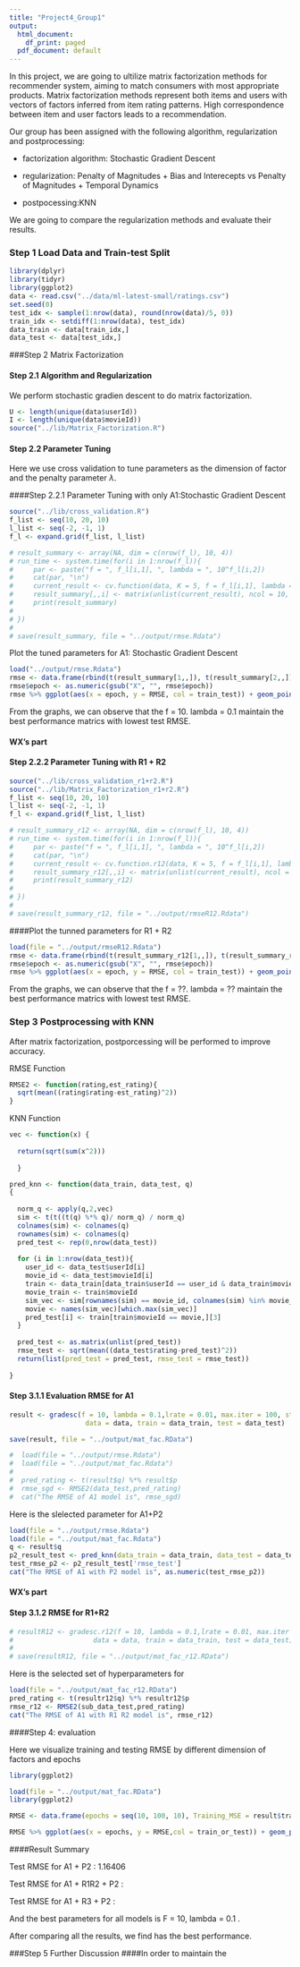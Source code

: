 ```yaml
---
title: "Project4_Group1"
output:
  html_document:
    df_print: paged
  pdf_document: default
---
```


In this project, we are going to ultilize matrix factorization methods for recommender system, aiming to match consumers with most appropriate products. Matrix factorization methods represent both items and users with vectors of factors inferred from item rating patterns. High correspondence between item and user factors leads to a recommendation. 

Our group has been assigned with the following algorithm, regularization and postprocessing:

- factorization algorithm: Stochastic Gradient Descent

- regularization: Penalty of Magnitudes + Bias and Interecepts vs Penalty of Magnitudes + Temporal Dynamics

- postpocessing:KNN

We are going to compare the regularization methods and evaluate their results.


### Step 1 Load Data and Train-test Split
```r
library(dplyr)
library(tidyr)
library(ggplot2)
data <- read.csv("../data/ml-latest-small/ratings.csv")
set.seed(0)
test_idx <- sample(1:nrow(data), round(nrow(data)/5, 0))
train_idx <- setdiff(1:nrow(data), test_idx)
data_train <- data[train_idx,]
data_test <- data[test_idx,]
```

###Step 2 Matrix Factorization

#### Step 2.1 Algorithm and Regularization
We perform stochastic gradien descent to do matrix factorization.

```r
U <- length(unique(data$userId))
I <- length(unique(data$movieId))
source("../lib/Matrix_Factorization.R")
```


#### Step 2.2 Parameter Tuning
Here we use cross validation to tune parameters as the dimension of factor and the penalty parameter $\lambda$.

####Step 2.2.1 Parameter Tuning with only A1:Stochastic Gradient Descent 

```r
source("../lib/cross_validation.R")
f_list <- seq(10, 20, 10)
l_list <- seq(-2, -1, 1)
f_l <- expand.grid(f_list, l_list)
```


```r
# result_summary <- array(NA, dim = c(nrow(f_l), 10, 4)) 
# run_time <- system.time(for(i in 1:nrow(f_l)){
#     par <- paste("f = ", f_l[i,1], ", lambda = ", 10^f_l[i,2])
#     cat(par, "\n")
#     current_result <- cv.function(data, K = 5, f = f_l[i,1], lambda = 10^f_l[i,2])
#     result_summary[,,i] <- matrix(unlist(current_result), ncol = 10, byrow = T) 
#     print(result_summary)
#   
# })
# 
# save(result_summary, file = "../output/rmse.Rdata")
```


Plot the tuned parameters for A1: Stochastic Gradient Descent

```r
load("../output/rmse.Rdata")
rmse <- data.frame(rbind(t(result_summary[1,,]), t(result_summary[2,,])), train_test = rep(c("Train", "Test"), each = 4), par = rep(paste("f = ", f_l[,1], ", lambda = ", 10^f_l[,2]), times = 2)) %>% gather("epoch", "RMSE", -train_test, -par)
rmse$epoch <- as.numeric(gsub("X", "", rmse$epoch))
rmse %>% ggplot(aes(x = epoch, y = RMSE, col = train_test)) + geom_point() + facet_grid(~par)
```

From the graphs, we can observe that the f = 10. lambda = 0.1 maintain the best performance matrics with lowest test RMSE.


#### WX's part
#### Step 2.2.2 Parameter Tuning with R1 + R2

```r
source("../lib/cross_validation_r1+r2.R")
source("../lib/Matrix_Factorization_r1+r2.R")
f_list <- seq(10, 20, 10)
l_list <- seq(-2, -1, 1)
f_l <- expand.grid(f_list, l_list)

# result_summary_r12 <- array(NA, dim = c(nrow(f_l), 10, 4)) 
# run_time <- system.time(for(i in 1:nrow(f_l)){
#     par <- paste("f = ", f_l[i,1], ", lambda = ", 10^f_l[i,2])
#     cat(par, "\n")
#     current_result <- cv.function.r12(data, K = 5, f = f_l[i,1], lambda = 10^f_l[i,2])
#     result_summary_r12[,,i] <- matrix(unlist(current_result), ncol = 10, byrow = T) 
#     print(result_summary_r12)
#   
# })
# 
# save(result_summary_r12, file = "../output/rmseR12.Rdata")
```

####Plot the tunned parameters for R1 + R2

```r
load(file = "../output/rmseR12.Rdata")
rmse <- data.frame(rbind(t(result_summary_r12[1,,]), t(result_summary_r12[2,,])), train_test = rep(c("Train", "Test"), each = 4), par = rep(paste("f = ", f_l[,1], ", lambda = ", 10^f_l[,2]), times = 2)) %>% gather("epoch", "RMSE", -train_test, -par)
rmse$epoch <- as.numeric(gsub("X", "", rmse$epoch))
rmse %>% ggplot(aes(x = epoch, y = RMSE, col = train_test)) + geom_point() + facet_grid(~par)
```

From the graphs, we can observe that the f = ??. lambda = ?? maintain the best performance matrics with lowest test RMSE.


### Step 3 Postprocessing with KNN
After matrix factorization, postporcessing will be performed to improve accuracy.

RMSE Function
```r
RMSE2 <- function(rating,est_rating){
  sqrt(mean((rating$rating-est_rating)^2))
}
```

KNN Function

```r
vec <- function(x) {
  
  return(sqrt(sum(x^2)))
  
  }

pred_knn <- function(data_train, data_test, q)
{
  
  norm_q <- apply(q,2,vec)
  sim <- t(t((t(q) %*% q)/ norm_q) / norm_q)
  colnames(sim) <- colnames(q)
  rownames(sim) <- colnames(q)
  pred_test <- rep(0,nrow(data_test))
  
  for (i in 1:nrow(data_test)){
    user_id <- data_test$userId[i]
    movie_id <- data_test$movieId[i]
    train <- data_train[data_train$userId == user_id & data_train$movieId != movie_id,]
    movie_train <- train$movieId
    sim_vec <- sim[rownames(sim) == movie_id, colnames(sim) %in% movie_train]
    movie <- names(sim_vec)[which.max(sim_vec)]
    pred_test[i] <- train[train$movieId == movie,][3]
  }
  
  pred_test <- as.matrix(unlist(pred_test))
  rmse_test <- sqrt(mean((data_test$rating-pred_test)^2))
  return(list(pred_test = pred_test, rmse_test = rmse_test))
  
}
```


#### Step 3.1.1 Evaluation RMSE for A1 

```r
result <- gradesc(f = 10, lambda = 0.1,lrate = 0.01, max.iter = 100, stopping.deriv = 0.01,
                   data = data, train = data_train, test = data_test)

save(result, file = "../output/mat_fac.RData")

```


```r
#  load(file = "../output/rmse.Rdata")
#  load(file = "../output/mat_fac.Rdata")
#  
#  pred_rating <- t(result$q) %*% result$p
#  rmse_sgd <- RMSE2(data_test,pred_rating)
#  cat("The RMSE of A1 model is", rmse_sgd)
```


Here is the slelected parameter for A1+P2

```r
load(file = "../output/rmse.Rdata")
load(file = "../output/mat_fac.Rdata")
q <- result$q
p2_result_test <- pred_knn(data_train = data_train, data_test = data_test, q)
test_rmse_p2 <- p2_result_test['rmse_test']
cat("The RMSE of A1 with P2 model is", as.numeric(test_rmse_p2))
```

#### WX's part
#### Step 3.1.2 RMSE for R1+R2

```r
# resultR12 <- gradesc.r12(f = 10, lambda = 0.1,lrate = 0.01, max.iter = 100, stopping.deriv = 0.01,
#                    data = data, train = data_train, test = data_test)
# 
# save(resultR12, file = "../output/mat_fac_r12.RData")
```


Here is the selected set of hyperparameters for 
```r
load(file = "../output/mat_fac_r12.RData")
pred_rating <- t(resultr12$q) %*% resultr12$p
rmse_r12 <- RMSE2(sub_data_test,pred_rating)
cat("The RMSE of A1 with R1 R2 model is", rmse_r12)
```


####Step 4: evaluation

Here we visualize training and testing RMSE by different dimension of factors and epochs

```r
library(ggplot2)

load(file = "../output/mat_fac.RData")
library(ggplot2)

RMSE <- data.frame(epochs = seq(10, 100, 10), Training_MSE = result$train_RMSE, Test_MSE = result$test_RMSE) %>% gather(key = train_or_test, value = RMSE, -epochs)

RMSE %>% ggplot(aes(x = epochs, y = RMSE,col = train_or_test)) + geom_point() + scale_x_discrete(limits = seq(10, 100, 10)) + xlim(c(0, 100))

```


####Result Summary

Test RMSE for A1 + P2 : 1.16406

Test RMSE for A1 + R1R2 + P2 : 

Test RMSE for A1 + R3 + P2 :  

And the best parameters for all models is F = 10, lambda = 0.1 .

After comparing all the results, we find  has the best performance.

###Step 5 Further Discussion
####In order to maintain the 

